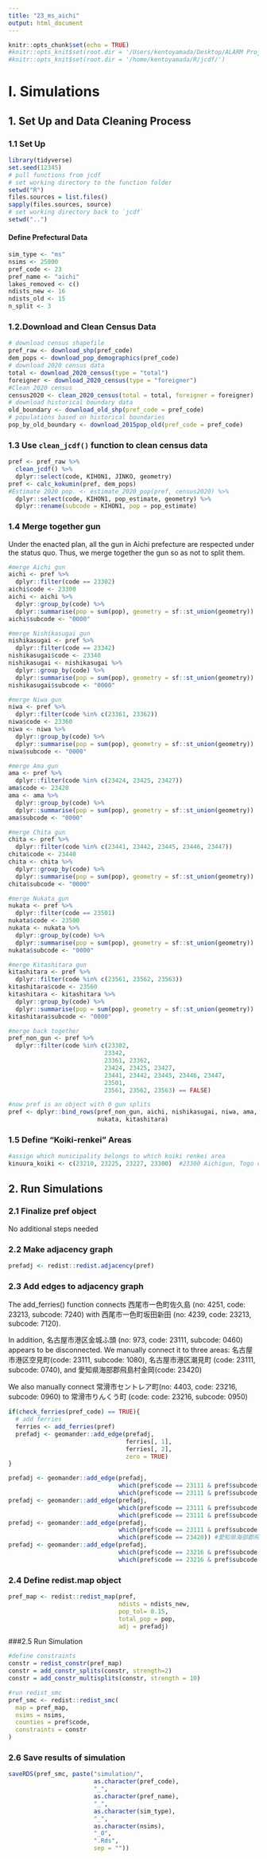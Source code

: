 ```yaml
---
title: "23_ms_aichi"
output: html_document
---
```


```r
knitr::opts_chunk$set(echo = TRUE)
#knitr::opts_knit$set(root.dir = '/Users/kentoyamada/Desktop/ALARM Project/jcdf')
#knitr::opts_knit$set(root.dir = '/home/kentoyamada/R/jcdf/')
```

# I. Simulations
## 1. Set Up and Data Cleaning Process
### 1.1 Set Up
```r
library(tidyverse)
set.seed(12345)
# pull functions from jcdf
# set working directory to the function folder
setwd("R")
files.sources = list.files()
sapply(files.sources, source)
# set working directory back to `jcdf`
setwd("..")
```

#### Define Prefectural Data 
```r
sim_type <- "ms"
nsims <- 25000
pref_code <- 23
pref_name <- "aichi"
lakes_removed <- c() 
ndists_new <- 16
ndists_old <- 15
n_split <- 3
```

### 1.2.Download and Clean Census Data
```r
# download census shapefile
pref_raw <- download_shp(pref_code)
dem_pops <- download_pop_demographics(pref_code)
# download 2020 census data
total <- download_2020_census(type = "total")
foreigner <- download_2020_census(type = "foreigner")
#Clean 2020 census
census2020 <- clean_2020_census(total = total, foreigner = foreigner)
# download historical boundary data
old_boundary <- download_old_shp(pref_code = pref_code)
# populations based on historical boundaries
pop_by_old_boundary <- download_2015pop_old(pref_code = pref_code)
```

### 1.3 Use `clean_jcdf()` function to clean census data
```r
pref <- pref_raw %>%
  clean_jcdf() %>%
  dplyr::select(code, KIHON1, JINKO, geometry)
pref <- calc_kokumin(pref, dem_pops)
#Estimate 2020 pop. <- estimate_2020_pop(pref, census2020) %>%
  dplyr::select(code, KIHON1, pop_estimate, geometry) %>%
  dplyr::rename(subcode = KIHON1, pop = pop_estimate)
```

### 1.4 Merge together gun
Under the enacted plan, all the gun in Aichi prefecture are respected under the status quo. Thus, we merge together the gun so as not to split them.
```r
#merge Aichi gun
aichi <- pref %>%
  dplyr::filter(code == 23302)
aichi$code <- 23300
aichi <- aichi %>%
  dplyr::group_by(code) %>%
  dplyr::summarise(pop = sum(pop), geometry = sf::st_union(geometry))
aichi$subcode <- "0000"

#merge Nishikasugai gun
nishikasugai <- pref %>%
  dplyr::filter(code == 23342)
nishikasugai$code <- 23340
nishikasugai <- nishikasugai %>%
  dplyr::group_by(code) %>%
  dplyr::summarise(pop = sum(pop), geometry = sf::st_union(geometry))
nishikasugai$subcode <- "0000"

#merge Niwa gun
niwa <- pref %>%
  dplyr::filter(code %in% c(23361, 23362))
niwa$code <- 23360
niwa <- niwa %>%
  dplyr::group_by(code) %>%
  dplyr::summarise(pop = sum(pop), geometry = sf::st_union(geometry))
niwa$subcode <- "0000"

#merge Ama gun
ama <- pref %>%
  dplyr::filter(code %in% c(23424, 23425, 23427))
ama$code <- 23420
ama <- ama %>%
  dplyr::group_by(code) %>%
  dplyr::summarise(pop = sum(pop), geometry = sf::st_union(geometry))
ama$subcode <- "0000"

#merge Chita gun
chita <- pref %>%
  dplyr::filter(code %in% c(23441, 23442, 23445, 23446, 23447))
chita$code <- 23440
chita <- chita %>%
  dplyr::group_by(code) %>%
  dplyr::summarise(pop = sum(pop), geometry = sf::st_union(geometry))
chita$subcode <- "0000"

#merge Nukata gun
nukata <- pref %>%
  dplyr::filter(code == 23501)
nukata$code <- 23500
nukata <- nukata %>%
  dplyr::group_by(code) %>%
  dplyr::summarise(pop = sum(pop), geometry = sf::st_union(geometry))
nukata$subcode <- "0000"

#merge Kitashitara gun
kitashitara <- pref %>%
  dplyr::filter(code %in% c(23561, 23562, 23563))
kitashitara$code <- 23560
kitashitara <- kitashitara %>%
  dplyr::group_by(code) %>%
  dplyr::summarise(pop = sum(pop), geometry = sf::st_union(geometry))
kitashitara$subcode <- "0000"

#merge back together
pref_non_gun <- pref %>%
  dplyr::filter(code %in% c(23302, 
                           23342,
                           23361, 23362,
                           23424, 23425, 23427,
                           23441, 23442, 23445, 23446, 23447,
                           23501,
                           23561, 23562, 23563) == FALSE)

#now pref is an object with 0 gun splits
pref <- dplyr::bind_rows(pref_non_gun, aichi, nishikasugai, niwa, ama, chita, 
                         nukata, kitashitara)
```

### 1.5 Define "Koiki-renkei" Areas
```r
#assign which municipality belongs to which koiki renkei area
kinuura_koiki <- c(23210, 23225, 23227, 23300)  #23300 Aichigun, Togo cho
```

## 2. Run Simulations 

### 2.1 Finalize pref object
No additional steps needed

### 2.2 Make adjacency graph
```r
prefadj <- redist::redist.adjacency(pref)
```

### 2.3 Add edges to adjacency graph
The add_ferries() function connects 西尾市一色町佐久島 (no: 4251, code: 23213, subcode: 7240) with 西尾市一色町坂田新田 (no: 4239, code: 23213, subcode: 7120).

In addition, 名古屋市港区金城ふ頭 (no: 973, code: 23111, subcode: 0460) appears to be disconnected. We manually connect it to three areas: 名古屋市港区空見町(code: 23111, subcode: 1080), 名古屋市港区潮見町 (code: 23111, subcode: 0740), and 愛知県海部郡飛島村金岡(code: 23420)

We also manually connect 常滑市セントレア町(no: 4403, code: 23216, subcode: 0960) to 常滑市りんくう町 (code: code: 23216, subcode: 0950)
```r
if(check_ferries(pref_code) == TRUE){
  # add ferries
  ferries <- add_ferries(pref)
  prefadj <- geomander::add_edge(prefadj,
                                 ferries[, 1],
                                 ferries[, 2],
                                 zero = TRUE)
}
```

```r
prefadj <- geomander::add_edge(prefadj, 
                               which(pref$code == 23111 & pref$subcode == "0460"), #名古屋市港区金城ふ頭 
                               which(pref$code == 23111 & pref$subcode == "1080")) #名古屋市港区空見町
prefadj <- geomander::add_edge(prefadj, 
                               which(pref$code == 23111 & pref$subcode == "0460"), #名古屋市港区金城ふ頭 
                               which(pref$code == 23111 & pref$subcode == "0740")) #名古屋市港区潮見町
prefadj <- geomander::add_edge(prefadj, 
                               which(pref$code == 23111 & pref$subcode == "0460"),  #名古屋市港区金城ふ頭 
                               which(pref$code == 23420)) #愛知県海部郡飛島村金岡
prefadj <- geomander::add_edge(prefadj, 
                               which(pref$code == 23216 & pref$subcode == "0960"), #常滑市セントレア町 
                               which(pref$code == 23216 & pref$subcode == "0950")) #常滑市りんくう町
```


### 2.4 Define redist.map object
```r
pref_map <- redist::redist_map(pref,
                               ndists = ndists_new,
                               pop_tol= 0.15,
                               total_pop = pop,
                               adj = prefadj)
```

###2.5 Run Simulation
```r
#define constraints
constr = redist_constr(pref_map)
constr = add_constr_splits(constr, strength=2)
constr = add_constr_multisplits(constr, strength = 10)

#run redist_smc
pref_smc <- redist::redist_smc(
  map = pref_map,
  nsims = nsims,
  counties = pref$code,
  constraints = constr
)
```

### 2.6 Save results of simulation
```r
saveRDS(pref_smc, paste("simulation/",
                        as.character(pref_code),
                        "_",
                        as.character(pref_name),
                        "_",
                        as.character(sim_type),
                        "_",
                        as.character(nsims),
                        "_0",
                        ".Rds",
                        sep = ""))
```


